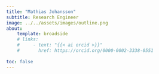 ```yaml
---
title: "Mathias Johansson"
subtitle: Research Engineer
image: ../../assets/images/outline.png
about:
    template: broadside
    # links: 
    #     - text: "{{< ai orcid >}}"
    #       href: https://orcid.org/0000-0002-3338-0551
 
toc: false
---
```


